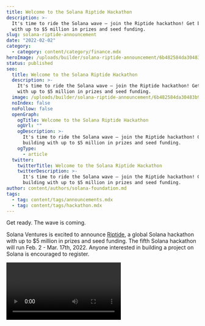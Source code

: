```yaml
---
title: Welcome to the Solana Riptide Hackathon
description: >-
  It's time to ride the Solana wave — join the Riptide hackathon! Get building
  with up to $5 million in prizes and seed funding.
slug: solana-riptide-announcement
date: "2022-02-02"
category:
  - category: content/category/finance.mdx
heroImage: /uploads/builder/solana-riptide-announcement/6b482584da30483b9bae988fa32db5f2.png
status: published
seo:
  title: Welcome to the Solana Riptide Hackathon
  description: >-
    It's time to ride the Solana wave — join the Riptide hackathon! Get building
    with up to $5 million in prizes and seed funding.
  image: /uploads/builder/solana-riptide-announcement/6b482584da30483b9bae988fa32db5f2.png
  noIndex: false
  noFollow: false
  openGraph:
    ogTitle: Welcome to the Solana Riptide Hackathon
    ogUrl: ""
    ogDescription: >-
      It's time to ride the Solana wave — join the Riptide hackathon! Get
      building with up to $5 million in prizes and seed funding.
    ogType:
      - article
  twitter:
    twitterTitle: Welcome to the Solana Riptide Hackathon
    twitterDescription: >-
      It's time to ride the Solana wave — join the Riptide hackathon! Get
      building with up to $5 million in prizes and seed funding.
author: content/authors/solana-foundation.md
tags:
  - tag: content/tags/announcements.mdx
  - tag: content/tags/hackathon.mdx
---
```


Get ready. The wave is coming.

Solana Ventures is excited to announce [Riptide](https://solana.com/riptide?ref=solana.ghost.io), a global Solana hackathon with up to $5 million in prizes and seed funding. The fifth Solana hackathon will run Feb. 2 - Mar. 17th, 2022. Anyone interested in building a project on Solana is encouraged to register.

<video url="https://youtu.be/gVhtB0W8sMk " />

As the current of developers and builders continues to flow towards the Solana blockchain, Riptide will focus on encouraging new projects in the payments, DeFi, web3, gaming, and DAO space. Builders can expect talks, workshops, resources, and the encouragement of the greater Solana community. The previous Solana hackathon, [IGNITION](https://solana.com/news/solana-ignition-hackathon-winners?ref=solana.ghost.io), saw more than 6,000 participants build 568 projects.

In addition to a series of online events, the Solana Foundation is also sponsoring a series of [Solana Hacker Houses](https://solana.com/news/solana-hacker-house-world-tour?ref=solana.ghost.io) so Riptide participants can build in person. Each Hacker House will give builders a place to work, find collaborators, and learn from some of the greats in the Solana ecosystem. Hacker Houses will be hosted in Los Angeles, Seattle, Singapore, Dubai, Moscow, Hong Kong, and Prague.

Projects will be eligible for:

- **The Grand Champion**, which will receive $65,000 USDC, three passes to an upcoming Solana conference, and the chance to present their projects to the greater Solana community;
- **The Community Choice Award**, voted on by the Solana community, will be awarded $10,000 USDC and an exclusive NFT;
- **Prizes in the Payments, DeFi, Web3, Gaming, and DAO Tracks**, with five prizes in each ranging from $50,000 USDC to $10,000 USDC;
- **Company Prizes**, a $30,000 USDC prize awarded to the best integration with Serum, Marinade, Friktion, and more.

[Register and learn more here.](https://solana.com/riptide?ref=solana.ghost.io)

The Solana Riptide Hackathon (the “Hackathon”) is a competition where projects will be evaluated by judges on their technological merits without consideration of legal viability. Participants in the Hackathon will create software solely for purposes of evaluation by judges as part of a competition and not for commercial deployment or release as part of the Hackathon. All participants must comply with applicable laws and regulations when releasing any software that they develop as part of the Hackathon.

The Hackathon ideas and developer resources that Solana Ventures (“SV”) provides are for educational and inspirational purposes only. SV does not encourage, induce or sanction the deployment of any such applications in violation of applicable laws or regulations. SV does not encourage, induce or sanction the deployment, integration or use of any such applications (including the code comprising the Solana blockchain protocol) in violation of applicable laws or regulations and hereby prohibits any such deployment, integration or use. This includes use of any such applications by the reader (a) in violation of export control or sanctions laws of the United States or any other applicable jurisdiction, (b) if the reader is located in or ordinarily resident in a country or territory subject to comprehensive sanctions administered by the U.S. Office of Foreign Assets Control (OFAC), (c) if the reader is or is working on behalf of a Specially Designated National (SDN) or a person subject to similar blocking or denied party prohibitions, or (d) in violation of the Commodities and Exchange Act.

The reader should be aware that U.S. export control and sanctions laws prohibit U.S. persons (and other persons that are subject to such laws) from transacting with persons in certain countries and territories or that are on the SDN list. As a project based primarily on open-source software, it is possible that such sanctioned persons may nevertheless bypass prohibitions, obtain the code comprising the Solana blockchain protocol (or other project code or applications) and deploy, integrate, or otherwise use it. Accordingly, there is a risk to individuals that other persons using the Solana blockchain protocol may be sanctioned persons and that transactions with such persons would be a violation of U.S. export controls and sanctions law. This risk applies to individuals, organizations, and other ecosystem participants that deploy, integrate, or use the Solana blockchain protocol code directly (e.g., as a node operator), and individuals that transact on the Solana blockchain through light clients, third party interfaces, and/or wallet software.
